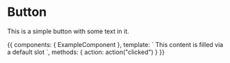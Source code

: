 
<Meta title="Components/Examples" component={ExampleComponent} />

# Button

<ArgsTable of={ExampleComponent} />

This is a simple button with some text in it.

<Canvas>
  <Story name="Default">
    {{
        components: { ExampleComponent },
        template: `
          <example-component title="A storybook entry's provided title" @click="action">
            This content is filled via a default slot
          </example-component>`,
        methods: { action: action("clicked") }
    }}
  </Story>
</Canvas>